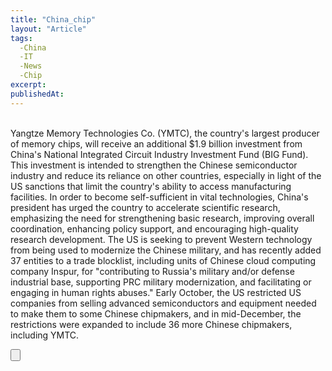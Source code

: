 ```yaml
---
title: "China_chip"
layout: "Article"
tags: 
  -China 
  -IT
  -News
  -Chip
excerpt:
publishedAt:
---
```


<br />
Yangtze Memory Technologies Co. (YMTC), the country's largest producer of memory chips, will receive an additional $1.9 billion investment from China's National Integrated Circuit Industry Investment Fund (BIG Fund).
This investment is intended to strengthen the Chinese semiconductor industry and reduce its reliance on other countries, especially in light of the US sanctions that limit the country's ability to access manufacturing facilities.
In order to become self-sufficient in vital technologies, China's president has urged the country to accelerate scientific research, emphasizing the need for strengthening basic research, improving overall coordination, enhancing policy support, and encouraging high-quality research development.
The US is seeking to prevent Western technology from being used to modernize the Chinese military, and has recently added 37 entities to a trade blocklist, including units of Chinese cloud computing company Inspur, for "contributing to Russia's military and/or defense industrial base, supporting PRC military modernization, and facilitating or engaging in human rights abuses."
Early October, the US restricted US companies from selling advanced semiconductors and equipment needed to make them to some Chinese chipmakers, and in mid-December, the restrictions were expanded to include 36 more Chinese chipmakers, including YMTC.
<br />

<Button
  address="https://www.computerworld.com/article/3689695/china-pumps-19-billion-into-homegrown-chip-making-firm-ymtc.html"
  text="Source"
/>